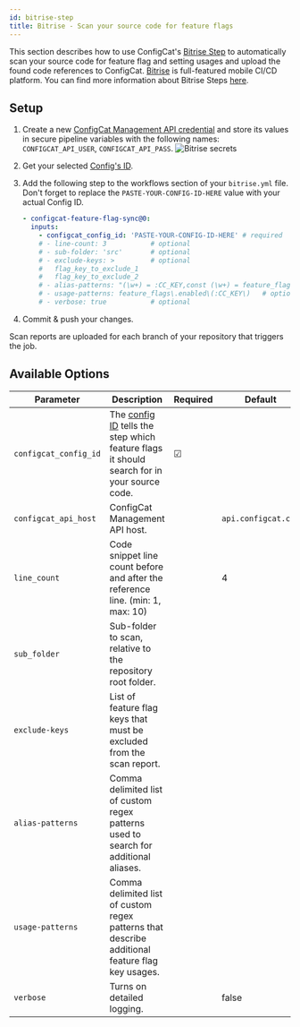 ```yaml
---
id: bitrise-step
title: Bitrise - Scan your source code for feature flags
---
```


This section describes how to use ConfigCat's <a target="_blank" href="https://www.bitrise.io/integrations/steps/configcat-feature-flag-sync">Bitrise Step</a>
to automatically scan your source code for feature flag and setting usages and upload the found code references to ConfigCat.
<a target="_blank" href="https://www.bitrise.io/">Bitrise</a> is full-featured mobile CI/CD platform. You can find more information about Bitrise Steps <a target="_blank" href="https://devcenter.bitrise.io/en/steps-and-workflows/introduction-to-steps.html">here</a>.

## Setup

1. Create a new <a target="_blank" href="https://app.configcat.com/my-account/public-api-credentials">ConfigCat Management API credential</a> and store its values in secure pipeline variables with the following names: `CONFIGCAT_API_USER`, `CONFIGCAT_API_PASS`.
   <img src="/docs/assets/cli/scan/bitrise_secrets.png" alt="Bitrise secrets" decoding="async" loading="lazy" />

2. Get your selected [Config's ID](overview.mdx#config-id).

3. Add the following step to the workflows section of your `bitrise.yml` file.
   Don't forget to replace the `PASTE-YOUR-CONFIG-ID-HERE` value with your actual Config ID.

   ```yaml
   - configcat-feature-flag-sync@0:
     inputs:
       - configcat_config_id: 'PASTE-YOUR-CONFIG-ID-HERE' # required
       # - line-count: 3           # optional
       # - sub-folder: 'src'       # optional
       # - exclude-keys: >         # optional
       #   flag_key_to_exclude_1
       #   flag_key_to_exclude_2
       # - alias-patterns: "(\w+) = :CC_KEY,const (\w+) = feature_flags\.enabled\(:CC_KEY\)" # optional
       # - usage-patterns: feature_flags\.enabled\(:CC_KEY\)   # optional
       # - verbose: true           # optional
   ```

4. Commit & push your changes.

Scan reports are uploaded for each branch of your repository that triggers the job.

## Available Options

| Parameter             | Description                                                                                                                                                          | Required | Default             |
| --------------------- | -------------------------------------------------------------------------------------------------------------------------------------------------------------------- | -------- | ------------------- |
| `configcat_config_id` | The [config ID](overview.mdx#config-id) tells the step which feature flags it should search for in your source code.                                                 | &#9745;  |                     |
| `configcat_api_host`  | ConfigCat Management API host.                                                                                                                                       |          | `api.configcat.com` |
| `line_count`          | Code snippet line count before and after the reference line. (min: 1, max: 10)                                                                                       |          | 4                   |
| `sub_folder`          | Sub-folder to scan, relative to the repository root folder.                                                                                                          |          |                     |
| `exclude-keys`        | List of feature flag keys that must be excluded from the scan report.                                                                                                |          |                     |
| `alias-patterns`      | Comma delimited list of custom regex patterns used to search for additional aliases.                                                                                 |          |                     |
| `usage-patterns`      | Comma delimited list of custom regex patterns that describe additional feature flag key usages.                                                                      |          |                     |
| `verbose`             | Turns on detailed logging.                                                                                                                                           |          | false               |
